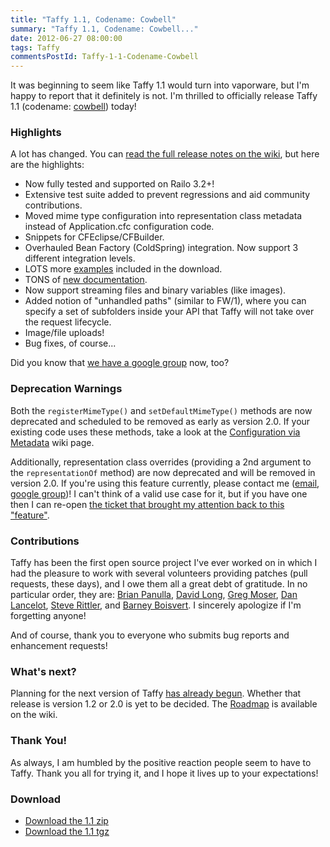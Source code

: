 ```yaml
---
title: "Taffy 1.1, Codename: Cowbell"
summary: "Taffy 1.1, Codename: Cowbell..."
date: 2012-06-27 08:00:00
tags: Taffy
commentsPostId: Taffy-1-1-Codename-Cowbell
---
```


It was beginning to seem like Taffy 1.1 would turn into vaporware, but I'm happy to report that it definitely is not. I'm thrilled to officially release Taffy 1.1 (codename: <a href="http://fusiongrokker.com/assets/content/cowbell.gif" rel="shadowbox">cowbell</a>) today!

### Highlights

A lot has changed. You can [read the full release notes on the wiki](https://github.com/atuttle/Taffy/wiki/Releases), but here are the highlights:

 * Now fully tested and supported on Railo 3.2+!
 * Extensive test suite added to prevent regressions and aid community contributions.
 * Moved mime type configuration into representation class metadata instead of Application.cfc configuration code.
 * Snippets for CFEclipse/CFBuilder.
 * Overhauled Bean Factory (ColdSpring) integration. Now support 3 different integration levels.
 * LOTS more [examples](https://github.com/atuttle/Taffy/tree/master/examples) included in the download.
 * TONS of [new documentation](https://github.com/atuttle/Taffy/wiki/So-you-want-to-\(Index\)).
 * Now support streaming files and binary variables (like images).
 * Added notion of "unhandled paths" (similar to FW/1), where you can specify a set of subfolders inside your API that Taffy will not take over the request lifecycle.
 * Image/file uploads!
 * Bug fixes, of course...

Did you know that [we have a google group][2] now, too?

### Deprecation Warnings

Both the `registerMimeType()` and `setDefaultMimeType()` methods are now deprecated and scheduled to be removed as early as version 2.0. If your existing code uses these methods, take a look at the [Configuration via Metadata](https://github.com/atuttle/Taffy/wiki/Configuration-via-Metadata) wiki page.

Additionally, representation class overrides (providing a 2nd argument to the `representationOf` method) are now deprecated and will be removed in version 2.0. If you're using this feature currently, please contact me ([email][1], [google group][2])! I can't think of a valid use case for it, but if you have one then I can re-open [the ticket that brought my attention back to this "feature"][3].

### Contributions

Taffy has been the first open source project I've ever worked on in which I had the pleasure to work with several volunteers providing patches (pull requests, these days), and I owe them all a great debt of gratitude. In no particular order, they are: [Brian Panulla](http://ghostednotes.com/), [David Long](http://davejlong.com/blog/), [Greg Moser](http://www.gregmoser.com/blog/), [Dan Lancelot](http://www.danlance.co.uk/), [Steve Rittler](http://www.countermarch.com/), and [Barney Boisvert](http://www.barneyb.com/barneyblog/). I sincerely apologize if I'm forgetting anyone!

And of course, thank you to everyone who submits bug reports and enhancement requests!

### What's next?

Planning for the next version of Taffy [has already begun](https://github.com/atuttle/Taffy/issues?milestone=2&state=open). Whether that release is version 1.2 or 2.0 is yet to be decided. The [Roadmap](https://github.com/atuttle/Taffy/wiki/Roadmap) is available on the wiki.

### Thank You!

As always, I am humbled by the positive reaction people seem to have to Taffy. Thank you all for trying it, and I hope it lives up to your expectations!

### Download

 * [Download the 1.1 zip](https://github.com/atuttle/Taffy/zipball/v1.1)
 * [Download the 1.1 tgz](https://github.com/atuttle/Taffy/tarball/v1.1)

[1]: http://fusiongrokker.com/page/contact-me
[2]: http://groups.google.com/group/taffy-users
[3]: https://github.com/atuttle/Taffy/issues/18